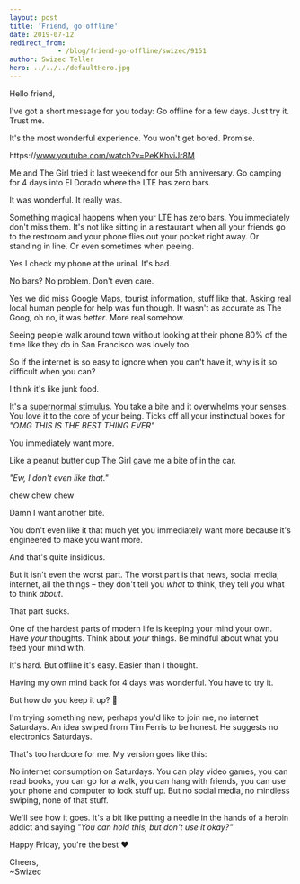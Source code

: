 ```yaml
---
layout: post
title: 'Friend, go offline'
date: 2019-07-12
redirect_from: 
            - /blog/friend-go-offline/swizec/9151
author: Swizec Teller
hero: ../../../defaultHero.jpg
---
```

Hello friend,





I've got a short message for you today: Go offline for a few days. Just try it. Trust me.



It's the most wonderful experience. You won't get bored. Promise.



https&#x3A;//www.youtube.com/watch?v=PeKKhviJr8M



Me and The Girl tried it last weekend for our 5th anniversary. Go camping for 4 days into El Dorado where the LTE has zero bars.



It was wonderful. It really was.



Something magical happens when your LTE has zero bars. You immediately don't miss them. It's not like sitting in a restaurant when all your friends go to the restroom and your phone flies out your pocket right away. Or standing in line. Or even sometimes when peeing.



Yes I check my phone at the urinal. It's bad.



No bars? No problem. Don't even care.



Yes we did miss Google Maps, tourist information, stuff like that. Asking real local human people for help was fun though. It wasn't as accurate as The Goog, oh no, it was _better_. More real somehow.



Seeing people walk around town without looking at their phone 80% of the time like they do in San Francisco was lovely too.



So if the internet is so easy to ignore when you can't have it, why is it so difficult when you can?



I think it's like junk food.



It's a [supernormal stimulus](https://en.wikipedia.org/wiki/Supernormal_stimulus). You take a bite and it overwhelms your senses. You love it to the core of your being. Ticks off all your instinctual boxes for _"OMG THIS IS THE BEST THING EVER"_



You immediately want more.



Like a peanut butter cup The Girl gave me a bite of in the car.



_"Ew, I don't even like that."_



chew chew chew



Damn I want another bite.



You don't even like it that much yet you immediately want more because it's engineered to make you want more.



And that's quite insidious.



But it isn't even the worst part. The worst part is that news, social media, internet, all the things – they don't tell you _what_ to think, they tell you what to think _about_.



That part sucks.



One of the hardest parts of modern life is keeping your mind your own. Have _your_ thoughts. Think about _your_ things. Be mindful about what you feed your mind with.



It's hard. But offline it's easy. Easier than I thought.



Having my own mind back for 4 days was wonderful. You have to try it.



But how do you keep it up? 🤨



I'm trying something new, perhaps you'd like to join me, no internet Saturdays. An idea swiped from Tim Ferris to be honest. He suggests no electronics Saturdays.



That's too hardcore for me. My version goes like this:



No internet consumption on Saturdays. You can play video games, you can read books, you can go for a walk, you can hang with friends, you can use your phone and computer to look stuff up. But no social media, no mindless swiping, none of that stuff.



We'll see how it goes. It's a bit like putting a needle in the hands of a heroin addict and saying _"You can hold this, but don't use it okay?"_



Happy Friday, you're the best ❤️



Cheers,  
~Swizec